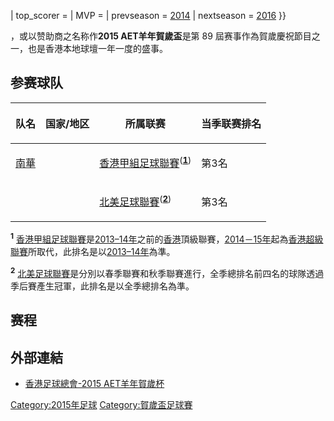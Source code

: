 {{球會級足球盃賽賽季
| other_titles = 2015 AET羊年賀歲盃
| image = 
| size = 
| caption = 
| country = 香港
| title_holder =
| result_th =
| num_season = 
| dates = 2015年2月19日（年初一）
| num_teams = 2 隊
| venues = 1 個
| cities = 1
| champions = {{flagicon|USA}} {{link-en|紐約宇宙 (2010)|New_York_Cosmos_(2010)|紐約宇宙}}
| count = 1
| runner-up = {{flagicon|HKG}} [[南華足球隊|南華]]
| third =
| fourth = 
| matches = 1
| goals = 4
| attendance = {{#expr:19522}}
| top_scorer =
| MVP = 
| prevseason = [[2014年賀歲盃足球賽|2014]]
| nextseason = [[2016年賀歲盃足球賽|2016]]
}}

{{engname|2015年賀歲盃足球賽|2015 Lunar New Year Cup}}，或以赞助商之名称作'''2015 AET羊年賀歲盃'''是第 89 屆赛事作為賀歲慶祝節目之一，也是香港本地球壇一年一度的盛事。

== 参赛球队 ==
{| class="wikitable sortable"
!队名!!国家/地区!!所属联赛!!当季联赛排名
|-
|[[南華足球隊|南華]]
|{{fb|HKG}}
|[[香港甲組足球聯賽|香港甲組足球聯賽]]<sup>('''[[#1|1]]''')</sup>
|第3名
|-
|{{link-en|紐約宇宙 (2010)|New_York_Cosmos_(2010)|紐約宇宙}}
|{{fb|USA}}
|[[北美足球聯賽|北美足球聯賽]]<sup>('''[[#2|2]]''')</sup>
|第3名
|}

<div id="1"><sup>'''1'''</sup> [[香港甲組足球聯賽|香港甲組足球聯賽]]是[[2013–14年香港甲組足球聯賽|2013–14年]]之前的[[香港|香港]]頂級聯賽，[[2014–15年香港超級聯賽|2014－15年]]起為[[香港超級聯賽|香港超級聯賽]]所取代，此排名是以[[2013–14年香港甲組足球聯賽|2013–14年]]為準。

<div id="2"><sup>'''2'''</sup> [[北美足球聯賽|北美足球聯賽]]是分別以春季聯賽和秋季聯賽進行，全季總排名前四名的球隊透過季后賽產生冠軍，此排名是以{{link-en|2014年北美足球聯賽|2014 North American Soccer League season|2014年}}全季總排名為準。

== 赛程 ==
{{footballbox
| date = 2015年2月19日
| time = 15:15（[[UTC+8|UTC+8]]）
| team1 = [[南華足球隊|南華]] {{flagicon|HKG}}
| score = 2–2
| penaltyscore = 2–4
| report = [https://web.archive.org/web/20150219140818/http://www.hkfa.com/ch/match/detail/17195/ 賽果]
| team2 = {{flagicon|USA}} {{link-en|紐約宇宙 (2010)|New_York_Cosmos_(2010)|紐約宇宙}}
| goals1 = [[陳肇麒|陳肇麒]] {{goal|19}}<br>[[馬哈馬·阿瓦爾|艾華]] {{goal|67}}
| goals2 = {{goal|23}} {{link-en|Sebastián Guenzatti|Sebastián Guenzatti}}<br>{{goal|88}} {{link-en|Andrés Flores|Andrés Flores}}
| penalties1 = [[陳偉豪|陳偉豪]] {{penmiss}}<br>[[伊達_(巴西足球員)|伊達]] {{pengoal}}<br>[[積施利|積施利]] {{penmiss}}<br>[[伊萬·科斯托普洛斯|伊雲]] {{pengoal}}
| penalties2 = {{pengoal}} [[勞爾·岡薩雷斯·布蘭科|勞爾]] <br>{{pengoal}} {{link-en|Andrés Flores|Andrés Flores}}<br>{{pengoal}} {{link-en|Hunter Freeman|Hunter Freeman}}<br>{{penmiss}} {{link-en|Wálter Restrepo|Wálter Restrepo}}<br>{{pengoal}} [[阿當·摩菲|摩菲]]
| stadium = [[香港大球場|香港大球場]]
| attendance = 19,522
| referee = [[吳超覺|吳超覺]]（{{nfa|HKG}}）
}}

== 外部連結 ==
{{reflist}}

*[https://web.archive.org/web/20150217123713/http://www.hkfa.com/ch/load_page/317 香港足球總會-2015 AET羊年賀歲杯]

{{fb start}}
{{賀歲盃足球賽}}
{{fb end}}
{{2014–15年香港足球}}

[[Category:2015年足球|Category:2015年足球]]
[[Category:賀歲盃足球賽|Category:賀歲盃足球賽]]